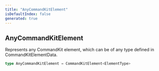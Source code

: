 ```yaml
---
title: "AnyCommandKitElement"
isDefaultIndex: false
generated: true
---
```



<!-- This file was generated from the CommandKit source. Do not modify. Instead, re-run the "docgen" script -->


## AnyCommandKitElement

<GenerationInfo sourceFile="packages/commandkit/src/components/common/element.ts" sourceLine="40" packageName="commandkit" />

Represents any CommandKit element, which can be of any type defined in CommandKitElementData.

```ts title="Signature"
type AnyCommandKitElement = CommandKitElement<ElementType>
```
